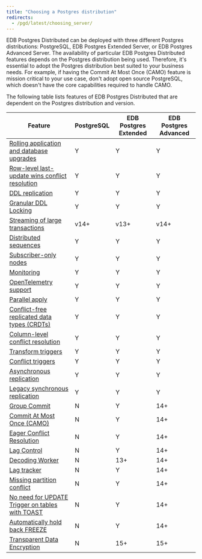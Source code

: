 ```yaml
---
title: "Choosing a Postgres distribution"
redirects:
  - /pgd/latest/choosing_server/
---
```


EDB Postgres Distributed can be deployed with three different Postgres distributions: PostgreSQL, EDB Postgres Extended Server, or EDB Postgres Advanced Server. The availability of particular EDB Postgres Distributed features depends on the Postgres distribution being used. Therefore, it's essential to adopt the Postgres distribution best suited to your business needs. For example, if having the Commit At Most Once (CAMO) feature is mission critical to your use case, don't adopt open source PostgreSQL, which doesn't have the core capabilities required to handle CAMO.

The following table lists features of EDB Postgres Distributed that are dependent on the Postgres distribution and version.

| Feature                                                                                                                 | PostgreSQL | EDB Postgres Extended | EDB Postgres Advanced |
| ----------------------------------------------------------------------------------------------------------------------- | ---------- | --------------------- | --------------------- |
| [Rolling application and database upgrades](/pgd/latest/upgrades/)                                                      | Y          | Y                     | Y                     |
| [Row-level last-update wins conflict resolution](/pgd/latest/conflict-management/conflicts/)                            | Y          | Y                     | Y                     |
| [DDL replication](/pgd/latest/ddl/)                                                                                     | Y          | Y                     | Y                     |
| [Granular DDL Locking](/pgd/latest/ddl/ddl-locking/)                                                                    | Y          | Y                     | Y                     |
| [Streaming of large transactions](/pgd/latest/transaction-streaming/)                                                   | v14+       | v13+                  | v14+                  |
| [Distributed sequences](/pgd/latest/sequences/#pgd-global-sequences)                                                    | Y          | Y                     | Y                     |
| [Subscriber-only nodes](/pgd/latest/nodes/subscriber_only/)                                                    | Y          | Y                     | Y                     |
| [Monitoring](/pgd/latest/monitoring/)                                                                                   | Y          | Y                     | Y                     |
| [OpenTelemetry support](/pgd/latest/monitoring/otel/)                                                                   | Y          | Y                     | Y                     |
| [Parallel apply](/pgd/latest/parallelapply)                                                                             | Y          | Y                     | Y                     |
| [Conflict-free replicated data types (CRDTs)](/pgd/latest/conflict-management/crdt/)                                    | Y          | Y                     | Y                     |
| [Column-level conflict resolution](/pgd/latest/conflict-management/column-level-conflicts/)                             | Y          | Y                     | Y                     |
| [Transform triggers](/pgd/latest/striggers/#transform-triggers)                                                         | Y          | Y                     | Y                     |
| [Conflict triggers](/pgd/latest/striggers/#conflict-triggers)                                                           | Y          | Y                     | Y                     |
| [Asynchronous replication](/pgd/latest/commit-scopes/)                                                                  | Y          | Y                     | Y                     |
| [Legacy synchronous replication](/pgd/latest/commit-scopes/legacy-sync/)                                                        | Y          | Y                     | Y                     |
| [Group Commit](/pgd/latest/commit-scopes/group-commit/)                                                                 | N          | Y                     | 14+                   |
| [Commit At Most Once (CAMO)](/pgd/latest/commit-scopes/camo/)                                                           | N          | Y                     | 14+                   |
| [Eager Conflict Resolution](/pgd/latest/commit-scopes/group-commit/#eager-conflict-resolution)                                                     | N          | Y                     | 14+                   |
| [Lag Control](/pgd/latest/commit-scopes/lag-control/)                                                                   | N          | Y                     | 14+                   |
| [Decoding Worker](/pgd/latest/decoding_worker)                                                          | N          | 13+                   | 14+                   |
| [Lag tracker](/pgd/latest/monitoring/sql/#monitoring-outgoing-replication)                                              | N          | Y                     | 14+                   |
| [Missing partition conflict](../reference/conflicts/#target_table_note)                                                 | N          | Y                     | 14+                   |
| [No need for UPDATE Trigger on tables with TOAST](../conflict-management/conflicts/02_types_of_conflict/#toast-support-details) | N          | Y                     | 14+                   |
| [Automatically hold back FREEZE](../conflict-management/conflicts/03_conflict_detection/#origin-conflict-detection)             | N          | Y                     | 14+                   |
| [Transparent Data Encryption](/tde/latest/)                                                                             | N          | 15+                   | 15+                   |
